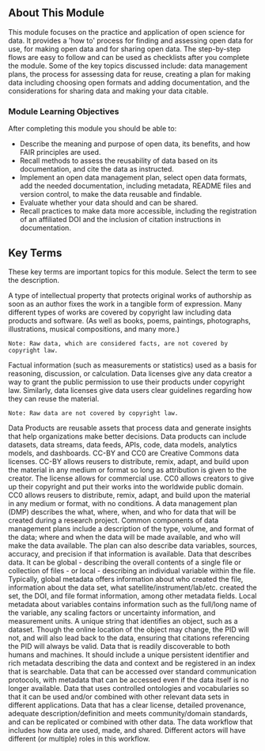 <Banner title='OS101 Module 3: Open Data' subTitle='Welcome to Open Science 101: Open Data' bgImage='./images/banners/Module3.png' bgColor='#0c425f' opacity='0.75'/>

## About This Module

This module focuses on the practice and application of open science for data. It provides a 'how to' process for finding and assessing open data for use, for making open data and for sharing open data. The step-by-step flows are easy to follow and can be used as checklists after you complete the module. Some of the key topics discussed include: data management plans, the process for assessing data for reuse, creating a plan for making data including choosing open formats and adding documentation, and the considerations for sharing data and making your data citable. 

### Module Learning Objectives

After completing this module you should be able to:

- Describe the meaning and purpose of open data, its benefits, and how FAIR principles are used.
- Recall methods to assess the reusability of data based on its documentation, and cite the data as instructed.
- Implement an open data management plan, select open data formats, add the needed documentation, including metadata, README files and version control, to make the data reusable and findable.
- Evaluate whether your data should and can be shared.
- Recall practices to make data more accessible, including the registration of an affiliated DOI and the inclusion of citation instructions in documentation.

## Key Terms

These key terms are important topics for this module. Select the term to see the description.

<Definitions>
  <Definition title='Copyright'>
    A type of intellectual property that protects original works of authorship as soon as an author fixes the work in a tangible form of expression. Many different types of works are covered by copyright law including data products and software. (As well as books, poems, paintings, photographs, illustrations, musical compositions, and many more.)
  
    Note: Raw data, which are considered facts, are not covered by copyright law.
  </Definition>
  <Definition title='Data'>
    Factual information (such as measurements or statistics) used as a basis for reasoning, discussion, or calculation.
  </Definition>
  <Definition title='Data License'>
    Data licenses give any data creator a way to grant the public permission to use their products under copyright law. Similarly, data licenses give data users clear guidelines regarding how they can reuse the material.
    
    Note: Raw data are not covered by copyright law.
  </Definition>
  <Definition title='Data Products'>
    Data Products are reusable assets that process data and generate insights that help organizations make better decisions. Data products can include datasets, data streams, data feeds, APIs, code, data models, analytics models, and dashboards.
  </Definition>
  <Definition title='CC-BY and CC0 License'>
    CC-BY and CC0 are Creative Commons data licenses. CC-BY allows reusers to distribute, remix, adapt, and build upon the material in any medium or format so long as attribution is given to the creator. The license allows for commercial use. CC0 allows creators to give up their copyright and put their works into the worldwide public domain. CC0 allows reusers to distribute, remix, adapt, and build upon the material in any medium or format, with no conditions.
  </Definition>
  <Definition title='Data Management Plan'>
    A data management plan (DMP) describes the what, where, when, and who for data that will be created during a research project. Common components of data management plans include a description of the type, volume, and format of the data; where and when the data will be made available, and who will make the data available. The plan can also describe data variables, sources, accuracy, and precision if that information is available.
  </Definition>
  <Definition title='Metadata'>
    Data that describes data. It can be global - describing the overall contents of a single file or collection of files - or local - describing an individual variable within the file. Typically, global metadata offers information about who created the file, information about the data set, what satellite/instrument/lab/etc. created the set, the DOI, and file format information, among other metadata fields. Local metadata about variables contains information such as the full/long name of the variable, any scaling factors or uncertainty information, and measurement units.
  </Definition>
  <Definition title='Machine-Readable Persistent Identiﬁers (PID)'>
    A unique string that identifies an object, such as a dataset. Though the online location of the object may change, the PID will not, and will also lead back to the data, ensuring that citations referencing the PID will always be valid.
  </Definition>
  <Definition title='Findable (data)'>
    Data that is readily discoverable to both humans and machines. It should include a unique persistent identifier and rich metadata describing the data and context and be registered in an index that is searchable.
  </Definition>
  <Definition title='Accessible (data)'>
   Data that can be accessed over standard communication protocols, with metadata that can be accessed even if the data itself is no longer available.
  </Definition>
  <Definition title='Interoperable (data)'>
    Data that uses controlled ontologies and vocabularies so that it can be used and/or combined with other relevant data sets in different applications.
  </Definition>
  <Definition title='Reusable (data)'>
    Data that has a clear license, detailed provenance, adequate description/definition and meets community/domain standards, and can be replicated or combined with other data.
  </Definition>
  <Definition title='Dataﬂow'>
    The data workflow that includes how data are used, made, and shared. Different actors will have different (or multiple) roles in this workflow.
  </Definition>
</Definitions>

<CompletionDocked/>